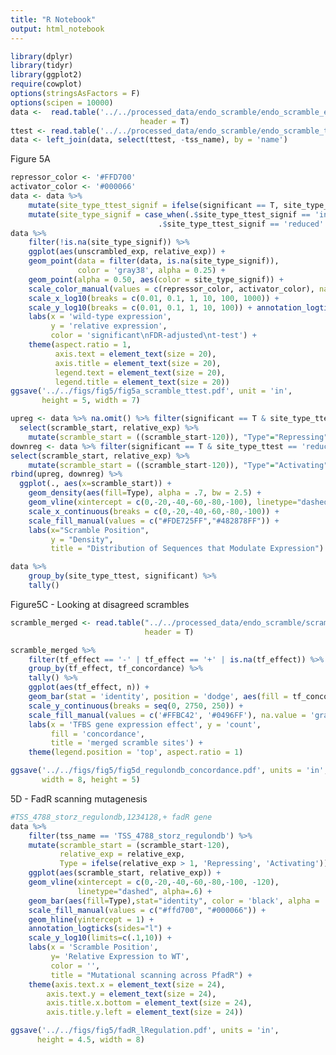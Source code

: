 ```yaml
---
title: "R Notebook"
output: html_notebook
---
```


```r
library(dplyr)
library(tidyr)
library(ggplot2)
require(cowplot)
options(stringsAsFactors = F)
options(scipen = 10000)
data <-  read.table('../../processed_data/endo_scramble/endo_scramble_expression_formatted_std.txt', 
                             header = T)
ttest <- read.table('../../processed_data/endo_scramble/endo_scramble_ttests.txt', header = T)
data <- left_join(data, select(ttest, -tss_name), by = 'name')
```

Figure 5A
```r
repressor_color <- '#FFD700'
activator_color <- '#000066'
data <- data %>% 
    mutate(site_type_ttest_signif = ifelse(significant == T, site_type_ttest, NA)) %>% 
    mutate(site_type_signif = case_when(.$site_type_ttest_signif == 'increased' ~ 'repressing',
                                 .$site_type_ttest_signif == 'reduced' ~ 'activating'))
data %>% 
    filter(!is.na(site_type_signif)) %>% 
    ggplot(aes(unscrambled_exp, relative_exp)) + 
    geom_point(data = filter(data, is.na(site_type_signif)), 
               color = 'gray38', alpha = 0.25) +
    geom_point(alpha = 0.50, aes(color = site_type_signif)) +
    scale_color_manual(values = c(repressor_color, activator_color), na.value = 'gray65') +
    scale_x_log10(breaks = c(0.01, 0.1, 1, 10, 100, 1000)) + 
    scale_y_log10(breaks = c(0.01, 0.1, 1, 10, 100)) + annotation_logticks() +
    labs(x = 'wild-type expression',
         y = 'relative expression',
         color = 'significant\nFDR-adjusted\nt-test') +
    theme(aspect.ratio = 1,
          axis.text = element_text(size = 20),
          axis.title = element_text(size = 20),
          legend.text = element_text(size = 20),
          legend.title = element_text(size = 20))
ggsave('../../figs/fig5/fig5a_scramble_ttest.pdf', unit = 'in', 
       height = 5, width = 7)
```

```r
upreg <- data %>% na.omit() %>% filter(significant == T & site_type_ttest == 'increased') %>%
  select(scramble_start, relative_exp) %>%
    mutate(scramble_start = ((scramble_start-120)), "Type"="Repressing")
downreg <- data %>% filter(significant == T & site_type_ttest == 'reduced') %>% 
select(scramble_start, relative_exp) %>%
    mutate(scramble_start = ((scramble_start-120)), "Type"="Activating")
rbind(upreg, downreg) %>%
  ggplot(., aes(x=scramble_start)) +
    geom_density(aes(fill=Type), alpha = .7, bw = 2.5) +
    geom_vline(xintercept = c(0,-20,-40,-60,-80,-100), linetype="dashed", alpha=.6) +
    scale_x_continuous(breaks = c(0,-20,-40,-60,-80,-100)) +
    scale_fill_manual(values = c("#FDE725FF","#482878FF")) +
    labs(x="Scramble Position",
         y = "Density", 
         title = "Distribution of Sequences that Modulate Expression")
```

```r
data %>% 
    group_by(site_type_ttest, significant) %>% 
    tally()
```

Figure5C - Looking at disagreed scrambles

```r
scramble_merged <- read.table("../../processed_data/endo_scramble/scramble_merged_sites.txt", 
                              header = T)

scramble_merged %>% 
    filter(tf_effect == '-' | tf_effect == '+' | is.na(tf_effect)) %>%
    group_by(tf_effect, tf_concordance) %>% 
    tally() %>% 
    ggplot(aes(tf_effect, n)) +
    geom_bar(stat = 'identity', position = 'dodge', aes(fill = tf_concordance)) +
    scale_y_continuous(breaks = seq(0, 2750, 250)) +
    scale_fill_manual(values = c('#FFBC42', '#0496FF'), na.value = 'gray38') +
    labs(x = 'TFBS gene expression effect', y = 'count', 
         fill = 'concordance',
         title = 'merged scramble sites') +
    theme(legend.position = 'top', aspect.ratio = 1)

ggsave('../../figs/fig5/fig5d_regulondb_concordance.pdf', units = 'in',
       width = 8, height = 5)
```

5D - FadR scanning mutagenesis

```r
#TSS_4788_storz_regulondb,1234128,+ fadR gene
data %>% 
    filter(tss_name == 'TSS_4788_storz_regulondb') %>%
    mutate(scramble_start = (scramble_start-120),
           relative_exp = relative_exp,
           Type = ifelse(relative_exp > 1, 'Repressing', 'Activating')) %>% 
    ggplot(aes(scramble_start, relative_exp)) +
    geom_vline(xintercept = c(0,-20,-40,-60,-80,-100, -120),
               linetype="dashed", alpha=.6) +
    geom_bar(aes(fill=Type),stat="identity", color = 'black', alpha = .8) +
    scale_fill_manual(values = c("#ffd700", "#000066")) +
    geom_hline(yintercept = 1) +
    annotation_logticks(sides="l") +
    scale_y_log10(limits=c(.1,10)) +
    labs(x = 'Scramble Position',
         y= 'Relative Expression to WT',
         color = '',
         title = "Mutational scanning across PfadR") +
    theme(axis.text.x = element_text(size = 24), 
        axis.text.y = element_text(size = 24),
        axis.title.x.bottom = element_text(size = 24),
        axis.title.y.left = element_text(size = 24))

ggsave('../../figs/fig5/fadR_lRegulation.pdf', units = 'in',
      height = 4.5, width = 8)
```